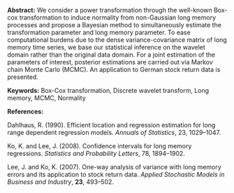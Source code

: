 <span>**Abstract:**</span> We consider a power transformation through
the well-known Box-cox transformation to induce normality from
non-Gaussian long memory processes and propose a Bayesian method to
simultaneously estimate the transformation parameter and long memory
parameter. To ease computational burdens due to the dense
variance-covariance matrix of long memory time series, we base our
statistical inference on the wavelet domain rather than the original
data domain. For a joint estimation of the parameters of interest,
posterior estimations are carried out via Markov chain Monte Carlo
(MCMC). An application to German stock return data is presented.

<span>**Keywords:**</span> Box-Cox transformation, Discrete wavelet
transform, Long memory, MCMC, Normality

<span>**References:**</span>

Dahlhaus, R. (1990). Efficient location and regression estimation for
long range dependent regression models. *Annuals of Statistics*, 23,
1029–1047.

Ko, K. and Lee, J. (2008). Confidence intervals for long memory
regressions. *Statistics and Probability Letters*, 78, 1894–1902.

Lee, J. and Ko, K. (2007). One-way analysis of variance with long memory
errors and its application to stock return data. *Applied Stochastic
Models in Business and Industry*, **23**, 493–502.
